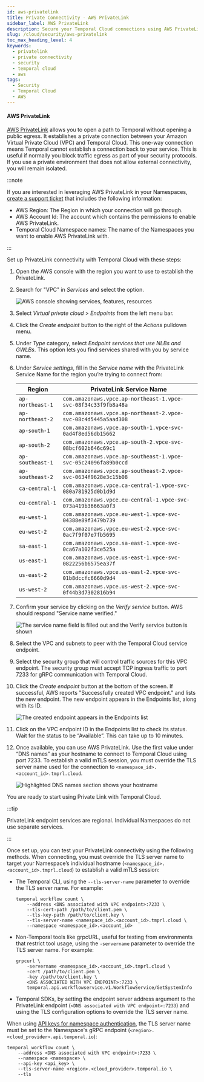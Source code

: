 ```yaml
---
id: aws-privatelink
title: Private Connectivity - AWS PrivateLink
sidebar_label: AWS PrivateLink
description: Secure your Temporal Cloud connections using AWS PrivateLink.
slug: /cloud/security/aws-privatelink
toc_max_heading_level: 4
keywords:
  - privatelink
  - private connectivity
  - security
  - temporal cloud
  - aws
tags:
  - Security
  - Temporal Cloud
  - AWS
---
```



#### AWS PrivateLink

[AWS PrivateLink](https://aws.amazon.com/privatelink/) allows you to open a path to Temporal without opening a public egress.
It establishes a private connection between your Amazon Virtual Private Cloud (VPC) and Temporal Cloud.
This one-way connection means Temporal cannot establish a connection back to your service.
This is useful if normally you block traffic egress as part of your security protocols.
If you use a private environment that does not allow external connectivity, you will remain isolated.

:::note

If you are interested in leveraging AWS PrivateLink in your Namespaces, [create a support ticket](/cloud/support#support-ticket) that includes the following information:

- AWS Region: The Region in which your connection will go through.
- AWS Account Id: The account which contains the permissions to enable AWS PrivateLink.
- Temporal Cloud Namespace names: The name of the Namespaces you want to enable AWS PrivateLink with.

:::

Set up PrivateLink connectivity with Temporal Cloud with these steps:

1. Open the AWS console with the region you want to use to establish the PrivateLink.
2. Search for "VPC" in _Services_ and select the option.

   ![AWS console showing services, features, resources](/img/cloud/privatelink/aws-console.png)
3. Select _Virtual private cloud_ > _Endpoints_ from the left menu bar.
4. Click the _Create endpoint_ button to the right of the _Actions_ pulldown menu.
5. Under _Type_ category, select _Endpoint services that use NLBs and GWLBs_.
   This option lets you find services shared with you by service name.
6. Under _Service settings_, fill in the _Service name_ with the PrivateLink Service Name for the region you’re trying to connect from:

   | Region           | PrivateLink Service Name                                       |
   | ---------------- | -------------------------------------------------------------- |
   | `ap-northeast-1` | `com.amazonaws.vpce.ap-northeast-1.vpce-svc-08f34c33f9fb8a48a` |
   | `ap-northeast-2` | `com.amazonaws.vpce.ap-northeast-2.vpce-svc-08c4d5445a5aad308` |
   | `ap-south-1`     | `com.amazonaws.vpce.ap-south-1.vpce-svc-0ad4f8ed56db15662`     |
   | `ap-south-2`     | `com.amazonaws.vpce.ap-south-2.vpce-svc-08bcf602b646c69c1`     |
   | `ap-southeast-1` | `com.amazonaws.vpce.ap-southeast-1.vpce-svc-05c24096fa89b0ccd` |
   | `ap-southeast-2` | `com.amazonaws.vpce.ap-southeast-2.vpce-svc-0634f9628e3c15b08` |
   | `ca-central-1`   | `com.amazonaws.vpce.ca-central-1.vpce-svc-080a781925d0b1d9d`   |
   | `eu-central-1`   | `com.amazonaws.vpce.eu-central-1.vpce-svc-073a419b36663a0f3`   |
   | `eu-west-1`      | `com.amazonaws.vpce.eu-west-1.vpce-svc-04388e89f3479b739`      |
   | `eu-west-2`      | `com.amazonaws.vpce.eu-west-2.vpce-svc-0ac7f9f07e7fb5695`      |
   | `sa-east-1`      | `com.amazonaws.vpce.sa-east-1.vpce-svc-0ca67a102f3ce525a`      |
   | `us-east-1`      | `com.amazonaws.vpce.us-east-1.vpce-svc-0822256b6575ea37f`      |
   | `us-east-2`      | `com.amazonaws.vpce.us-east-2.vpce-svc-01b8dccfc6660d9d4`      |
   | `us-west-2`      | `com.amazonaws.vpce.us-west-2.vpce-svc-0f44b3d7302816b94`      |

7. Confirm your service by clicking on the _Verify service_ button. AWS should respond "Service name verified."

   ![The service name field is filled out and the Verify service button is shown](/img/cloud/privatelink/service-settings.png)
8. Select the VPC and subnets to peer with the Temporal Cloud service endpoint.
9. Select the security group that will control traffic sources for this VPC endpoint.
   The security group must accept TCP ingress traffic to port 7233 for gRPC communication with Temporal Cloud.
10. Click the _Create endpoint_ button at the bottom of the screen.
    If successful, AWS reports "Successfully created VPC endpoint." and lists the new endpoint.
    The new endpoint appears in the Endpoints list, along with its ID.

    ![The created endpoint appears in the Endpoints list](/img/cloud/privatelink/endpoint-created.png)
11. Click on the VPC endpoint ID in the Endpoints list to check its status.
    Wait for the status to be “Available”.
    This can take up to 10 minutes.
12. Once available, you can use AWS PrivateLink.
    Use the first value under “DNS names” as your hostname to connect to Temporal Cloud using port 7233.
    To establish a valid mTLS session, you must override the TLS server name used for the connection to `<namespace_id>.<account_id>.tmprl.cloud`.

    ![Highlighted DNS names section shows your hostname](/img/cloud/privatelink/details.png)

You are ready to start using Private Link with Temporal Cloud.

:::tip

PrivateLink endpoint services are regional.
Individual Namespaces do not use separate services.

:::

Once set up, you can test your PrivateLink connectivity using the following methods.
When connecting, you must override the TLS server name to target your Namespace’s individual hostname (`<namespace_id>.<account_id>.tmprl.cloud`) to establish a valid mTLS session:

- The Temporal CLI, using the `--tls-server-name` parameter to override the TLS server name. For example:

  ```
  temporal workflow count \
      --address <DNS associated with VPC endpoint>:7233 \
      --tls-cert-path /path/to/client.pem \
      --tls-key-path /path/to/client.key \
      --tls-server-name <namespace_id>.<account_id>.tmprl.cloud \
      --namespace <namespace_id>.<account_id>
  ```

- Non-Temporal tools like grpcURL, useful for testing from environments that restrict tool usage, using the `-servername` parameter to override the TLS server name. For example:

  ```
  grpcurl \
      -servername <namespace_id>.<account_id>.tmprl.cloud \
      -cert /path/to/client.pem \
      -key /path/to/client.key \
      <DNS ASSOCIATED WITH VPC ENDPOINT>:7233 \
      temporal.api.workflowservice.v1.WorkflowService/GetSystemInfo
  ```

- Temporal SDKs, by setting the endpoint server address argument to the PrivateLink endpoint (`<DNS associated with VPC endpoint>:7233`) and using the TLS configuration options to override the TLS server name.

When using [API keys for namespace authentication](/cloud/api-keys#namespace-authentication), the TLS server name must be set to the Namespace's gRPC endpoint (`<region>.<cloud_provider>.api.temporal.io`):

  ```
  temporal workflow count \
      --address <DNS associated with VPC endpoint>:7233 \
      --namespace <namespace> \
      --api-key <api_key> \
      --tls-server-name <region>.<cloud_provider>.temporal.io \
      --tls
  ```
